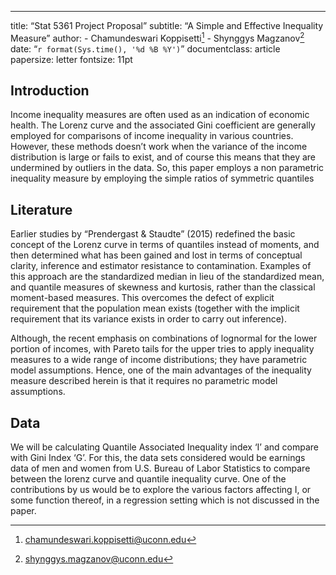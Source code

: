 ---
title: "Stat 5361 Project Proposal"
subtitle: "A Simple and Effective Inequality Measure"
author:
  - Chamundeswari Koppisetti^[<chamundeswari.koppisetti@uconn.edu>] 
  - Shynggys Magzanov^[<shynggys.magzanov@uconn.edu>]
date: "`r format(Sys.time(), '%d %B %Y')`"
documentclass: article
papersize: letter
fontsize: 11pt


## Introduction

Income inequality measures are often used as an indication of economic health. The Lorenz curve and the associated Gini coefficient are generally employed for comparisons of income inequality in various countries. However, these methods doesn't work when the variance of the income distribution is large or fails to exist, and of course this means that they are undermined by outliers in the data. So, this paper employs a non parametric inequality measure by employing the simple ratios of symmetric quantiles 

## Literature

Earlier studies by "Prendergast & Staudte" (2015) redefined the basic concept of the Lorenz curve in terms of quantiles instead of moments, and then determined what has been gained and lost in terms of conceptual clarity, inference and estimator resistance to contamination. Examples of this approach are the standardized median in lieu of the standardized mean, and quantile measures of skewness and kurtosis, rather than the classical moment-based measures. This overcomes the defect of explicit requirement that the population mean exists (together
with the implicit requirement that its variance exists in order to carry out inference).

Although, the recent emphasis on combinations of lognormal for the lower portion of incomes, with Pareto tails for the upper tries to apply inequality measures to a wide range of income distributions; they have parametric model assumptions. Hence, one of the main advantages of the inequality measure described herein is that it requires no parametric model assumptions.


## Data

We will be calculating Quantile Associated Inequality index 'I' and compare with Gini Index 'G'. For this, the data sets considered would be earnings data of men and women from U.S. Bureau of Labor Statistics to compare between the lorenz curve and quantile inequality curve. One of the contributions by us would be to explore the various factors affecting I, or some function thereof, in a regression setting which is not discussed in the paper.

